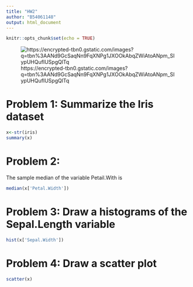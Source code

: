 ```yaml
---
title: "HW2"
author: "B54061148"
output: html_document
---
```


```r
knitr::opts_chunk$set(echo = TRUE)
```
![https://encrypted-tbn0.gstatic.com/images?q=tbn%3AANd9GcSaqNn9FqXNPg1JXOOkAbqZWiAtoANpm_SIypUHQufIUSpgQlTq](https://encrypted-tbn0.gstatic.com/images?q=tbn%3AANd9GcSaqNn9FqXNPg1JXOOkAbqZWiAtoANpm_SIypUHQufIUSpgQlTq)

# Problem 1: Summarize the Iris dataset 

```r
x<-str(iris)
summary(x)
```

# Problem 2:

The sample median of the variable Petail.With is  
```r
median(x['Petal.Width'])
```


# Problem 3: Draw a histograms of the Sepal.Length variable

```r
hist(x['Sepal.Width'])
```

# Problem 4: Draw a scatter plot 
```r
scatter(x)
```